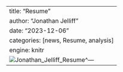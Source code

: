 ---
title: "Resume"
author: "Jonathan Jelliff"
date: "2023-12-06"
categories: [news, Resume, analysis]
engine: knitr
![Jonathan_Jelliff_Resume](https://www.dropbox.com/scl/fi/43uazo3iy3gyjypnhsdeo/resume.jpg?rlkey=pze5bk7efh0ljgyexw1l6u3yt&dl=0)^---
---